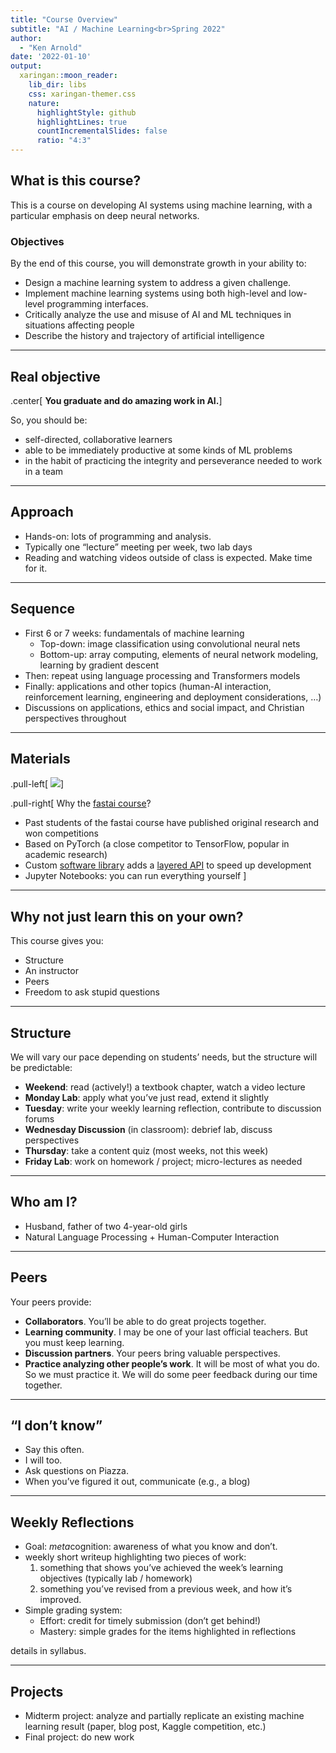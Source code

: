```yaml
---
title: "Course Overview"
subtitle: "AI / Machine Learning<br>Spring 2022"
author: 
  - "Ken Arnold"
date: '2022-01-10'
output:
  xaringan::moon_reader:
    lib_dir: libs
    css: xaringan-themer.css
    nature:
      highlightStyle: github
      highlightLines: true
      countIncrementalSlides: false
      ratio: "4:3"
---
```


## What is this course?

This is a course on developing AI systems using machine learning, with a particular emphasis on deep neural networks.

### Objectives

By the end of this course, you will demonstrate growth in your ability to:

- Design a machine learning system to address a given challenge.
- Implement machine learning systems using both high-level and low-level programming interfaces.
- Critically analyze the use and misuse of AI and ML techniques in situations affecting people
- Describe the history and trajectory of artificial intelligence

---

## Real objective

.center[
**You graduate and do amazing work in AI.**
]

So, you should be:

* self-directed, collaborative learners
* able to be immediately productive at some kinds of ML problems
* in the habit of practicing the integrity and perseverance needed to work in a team

---

## Approach

- Hands-on: lots of programming and analysis.
- Typically one "lecture" meeting per week, two lab days
- Reading and watching videos outside of class is expected. Make time for it.

---

## Sequence

- First 6 or 7 weeks: fundamentals of machine learning
  - Top-down: image classification using convolutional neural nets
  - Bottom-up: array computing, elements of neural network modeling, learning by gradient descent
- Then: repeat using language processing and Transformers models
- Finally: applications and other topics (human-AI interaction, reinforcement learning, engineering and deployment considerations, ...)
- Discussions on applications, ethics and social impact, and Christian perspectives throughout

---

## Materials

.pull-left[
![](https://images-na.ssl-images-amazon.com/images/I/516YvsJCS9L._SX379_BO1,204,203,200_.jpg)
]

.pull-right[
Why the [fastai course](https://course.fast.ai/)?

- Past students of the fastai course have published original research and won competitions
- Based on PyTorch (a close competitor to TensorFlow, popular in academic research)
- Custom [software library](https://docs.fast.ai/) adds a [layered API](https://www.mdpi.com/2078-2489/11/2/108/htm) to speed up development
- Jupyter Notebooks: you can run everything yourself
]

---

## Why not just learn this on your own?

This course gives you:

* Structure
* An instructor
* Peers
* Freedom to ask stupid questions

---

## Structure

We will vary our pace depending on students' needs, but the structure will be predictable:

* **Weekend**: read (actively!) a textbook chapter, watch a video lecture
* **Monday Lab**: apply what you've just read, extend it slightly
* **Tuesday**: write your weekly learning reflection, contribute to discussion forums
* **Wednesday Discussion** (in classroom): debrief lab, discuss perspectives
* **Thursday**: take a content quiz (most weeks, not this week)
* **Friday Lab**: work on homework / project; micro-lectures as needed


---

## Who am I?

* Husband, father of two 4-year-old girls
* Natural Language Processing + Human-Computer Interaction

---

## Peers

Your peers provide:

* **Collaborators**. You'll be able to do great projects together.
* **Learning community**. I may be one of your last official teachers. But you must keep learning.
* **Discussion partners**. Your peers bring valuable perspectives.
* **Practice analyzing other people's work**. It will be most of what you do. So we must practice it. We will do some peer feedback during our time together.

---

## "I don't know"

* Say this often.
* I will too.
* Ask questions on Piazza.
* When you've figured it out, communicate (e.g., a blog)

---

## Weekly Reflections

- Goal: *meta*cognition: awareness of what you know and don't.
- weekly short writeup highlighting two pieces of work:
  1. something that shows you've achieved the week's learning objectives (typically lab / homework)
  2. something you've revised from a previous week, and how it's improved.
- Simple grading system:
  - Effort: credit for timely submission (don't get behind!)
  - Mastery: simple grades for the items highlighted in reflections

details in syllabus.

---

## Projects

- Midterm project: analyze and partially replicate an existing machine learning result (paper, blog post, Kaggle competition, etc.)
- Final project: do new work
